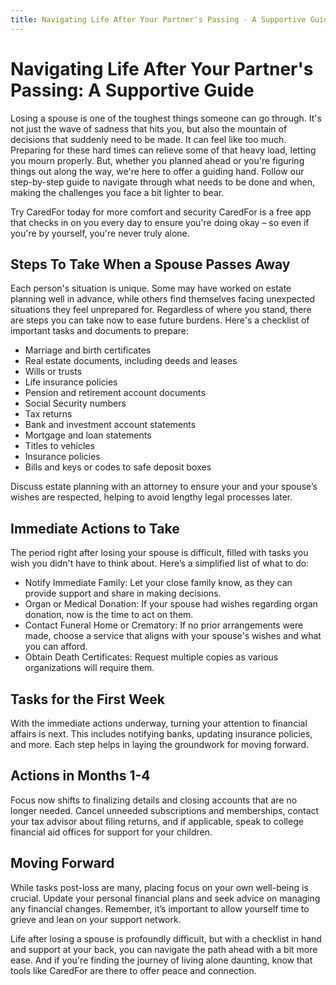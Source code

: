 ```yaml
---
title: Navigating Life After Your Partner's Passing - A Supportive Guide
---
```


# Navigating Life After Your Partner's Passing: A Supportive Guide

Losing a spouse is one of the toughest things someone can go through. It's not just the wave of sadness that hits you, but also the mountain of decisions that suddenly need to be made. It can feel like too much. Preparing for these hard times can relieve some of that heavy load, letting you mourn properly. But, whether you planned ahead or you're figuring things out along the way, we're here to offer a guiding hand. Follow our step-by-step guide to navigate through what needs to be done and when, making the challenges you face a bit lighter to bear.

Try CaredFor today for more comfort and security
CaredFor is a free app that checks in on you every day to ensure you're doing okay – so even if you're by yourself, you're never truly alone.

## Steps To Take When a Spouse Passes Away

Each person's situation is unique. Some may have worked on estate planning well in advance, while others find themselves facing unexpected situations they feel unprepared for. Regardless of where you stand, there are steps you can take now to ease future burdens. Here's a checklist of important tasks and documents to prepare:

- Marriage and birth certificates
- Real estate documents, including deeds and leases
- Wills or trusts
- Life insurance policies
- Pension and retirement account documents
- Social Security numbers
- Tax returns 
- Bank and investment account statements
- Mortgage and loan statements
- Titles to vehicles
- Insurance policies
- Bills and keys or codes to safe deposit boxes

Discuss estate planning with an attorney to ensure your and your spouse’s wishes are respected, helping to avoid lengthy legal processes later.

## Immediate Actions to Take

The period right after losing your spouse is difficult, filled with tasks you wish you didn't have to think about. Here’s a simplified list of what to do:

- Notify Immediate Family: Let your close family know, as they can provide support and share in making decisions.
- Organ or Medical Donation: If your spouse had wishes regarding organ donation, now is the time to act on them.
- Contact Funeral Home or Crematory: If no prior arrangements were made, choose a service that aligns with your spouse's wishes and what you can afford.
- Obtain Death Certificates: Request multiple copies as various organizations will require them.

## Tasks for the First Week

With the immediate actions underway, turning your attention to financial affairs is next. This includes notifying banks, updating insurance policies, and more. Each step helps in laying the groundwork for moving forward.

## Actions in Months 1-4

Focus now shifts to finalizing details and closing accounts that are no longer needed. Cancel unneeded subscriptions and memberships, contact your tax advisor about filing returns, and if applicable, speak to college financial aid offices for support for your children.

## Moving Forward

While tasks post-loss are many, placing focus on your own well-being is crucial. Update your personal financial plans and seek advice on managing any financial changes. Remember, it’s important to allow yourself time to grieve and lean on your support network.

Life after losing a spouse is profoundly difficult, but with a checklist in hand and support at your back, you can navigate the path ahead with a bit more ease. And if you're finding the journey of living alone daunting, know that tools like CaredFor are there to offer peace and connection.

